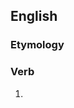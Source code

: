 ==English==

===Etymology===
{{suffix|catch|eth|lang=en}}

===Verb===
{{head|en|verb form}}

# {{en-archaic third-person singular of|catch}}